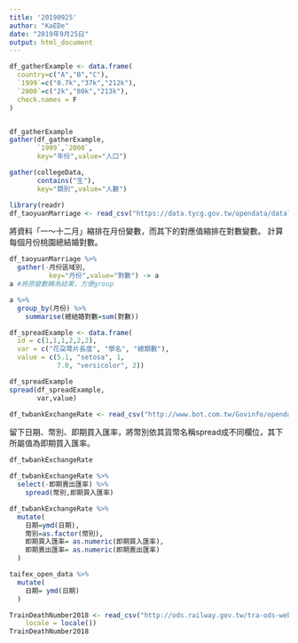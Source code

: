 ```yaml
---
title: '20190925'
author: "KaEDe"
date: "2019年9月25日"
output: html_document
---
```


```r
df_gatherExample <- data.frame(
  country=c("A","B","C"),
  `1999`=c("0.7k","37k","212k"),
  `2000`=c("2k","80k","213k"),
  check.names = F
)


df_gatherExample
gather(df_gatherExample,
       `1999`,`2000`,
       key="年份",value="人口")
```

```r
gather(collegeData,
       contains("生"),
       key="類別",value="人數")

```

```r
library(readr)
df_taoyuanMarriage <- read_csv("https://data.tycg.gov.tw/opendata/datalist/datasetMeta/download?id=f95d1a33-ec56-44c5-a9ec-3afba8157e39&rid=fd2070ef-7431-4f9c-bc3a-82d7bfbcd2fb")
```
將資料「一～十二月」縮排在月份變數，而其下的對應值縮排在對數變數。
計算每個月份桃園總結婚對數。

```r
df_taoyuanMarriage %>%
  gather(-月份區域別,
          key="月份",value="對數") -> a
a #將原變數轉為結果，方便group

a %>%
  group_by(月份) %>%
    summarise(總結婚對數=sum(對數))
```


```r
df_spreadExample <- data.frame(
  id = c(1,1,1,2,2,2),
  var = c("花朶萼片長度", "學名", "總類數"),
  value = c(5.1, "setosa", 1, 
            7.0, "versicolor", 2))
```
```r
df_spreadExample
spread(df_spreadExample,
       var,value)
```

```r
df_twbankExchangeRate <- read_csv("http://www.bot.com.tw/Govinfo/opendata/csv/151/20180101-20181231-FXCRT.csv")
```

留下日期、幣別、即期買入匯率，將幣別依其貨幣名稱spread成不同欄位，其下所屬值為即期買入匯率。

```r
df_twbankExchangeRate

df_twbankExchangeRate %>%
  select(-即期賣出匯率) %>%
    spread(幣別,即期買入匯率)
```

```r
df_twbankExchangeRate %>%
  mutate(
    日期=ymd(日期),
    幣別=as.factor(幣別),
    即期買入匯率= as.numeric(即期買入匯率),
    即期賣出匯率= as.numeric(即期賣出匯率)
  )
```



```r
taifex_open_data %>%
  mutate(
    日期= ymd(日期)
  )
```

```r
TrainDeathNumber2018 <- read_csv("http://ods.railway.gov.tw/tra-ods-web/ods/download/dataResource/8ae4cabe6c8578b2016c8a2a14043137", 
    locale = locale())
TrainDeathNumber2018
```

